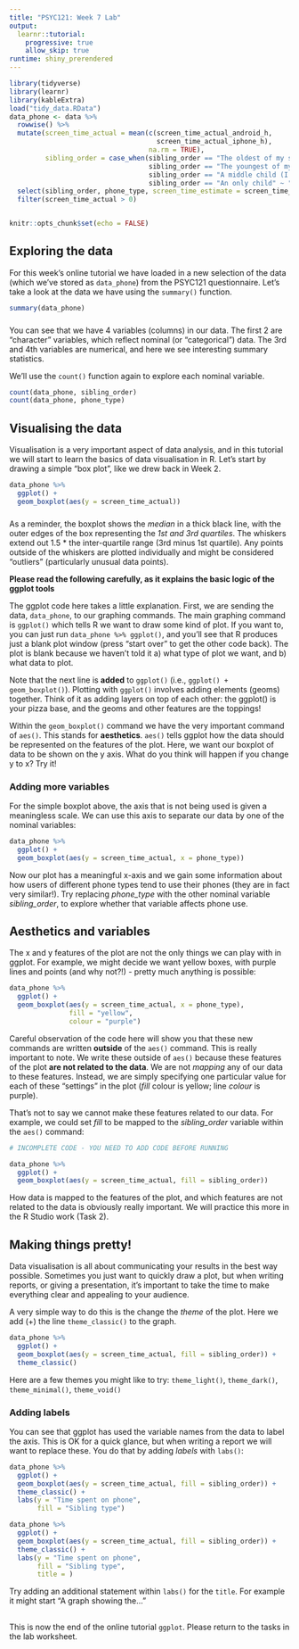 ```yaml
---
title: "PSYC121: Week 7 Lab"
output: 
  learnr::tutorial:
    progressive: true
    allow_skip: true
runtime: shiny_prerendered
---
```


```r
library(tidyverse)
library(learnr)
library(kableExtra)
load("tidy_data.RData")
data_phone <- data %>% 
  rowwise() %>% 
  mutate(screen_time_actual = mean(c(screen_time_actual_android_h,
                                     screen_time_actual_iphone_h),
                                   na.rm = TRUE),
         sibling_order = case_when(sibling_order == "The oldest of my siblings" ~ "oldest",
                                   sibling_order == "The youngest of my siblings" ~ "youngest",
                                   sibling_order == "A middle child (I had older and younger siblings)" ~ "middle",
                                   sibling_order == "An only child" ~ "only child")) %>% 
  select(sibling_order, phone_type, screen_time_estimate = screen_time_estimate_h, screen_time_actual) %>% 
  filter(screen_time_actual > 0)


knitr::opts_chunk$set(echo = FALSE)
```

## Exploring the data

For this week's online tutorial we have loaded in a new selection of the data (which we've stored as `data_phone`) from the PSYC121 questionnaire. Let's take a look at the data we have using the `summary()` function. 

```r

summary(data_phone)

```

###

You can see that we have 4 variables (columns) in our data. The first 2 are "character" variables, which reflect nominal (or "categorical") data. The 3rd and 4th variables are numerical, and here we see interesting summary statistics. 

We'll use the `count()` function again to explore each nominal variable.

```r
count(data_phone, sibling_order)
count(data_phone, phone_type)
```

## Visualising the data

Visualisation is a very important aspect of data analysis, and in this tutorial we will start to learn the basics of data visualisation in R. Let's start by drawing a simple "box plot", like we drew back in Week 2. 

```r

data_phone %>% 
  ggplot() +
  geom_boxplot(aes(y = screen_time_actual))

```
###

As a reminder, the boxplot shows the *median* in a thick black line, with the outer edges of the box representing the *1st and 3rd quartiles*. The whiskers extend out 1.5 * the inter-quartile range (3rd minus 1st quartile). Any points outside of the whiskers are plotted individually and might be considered "outliers" (particularly unusual data points).

**Please read the following carefully, as it explains the basic logic of the ggplot tools**

The ggplot code here takes a little explanation. First, we are sending the data, `data_phone`, to our graphing commands. The main graphing command is `ggplot()` which tells R we want to draw some kind of plot. If you want to, you can just run `data_phone %>% ggplot()`, and you'll see that R produces just a blank plot window (press "start over" to get the other code back). The plot is blank because we haven't told it a) what type of plot we want, and b) what data to plot.

Note that the next line is **added** to `ggplot()` (i.e., `ggplot() + geom_boxplot()`). Plotting with `ggplot()` involves adding elements (geoms) together. Think of it as adding layers on top of each other: the ggplot() is your pizza base, and the geoms and other features are the toppings! 

Within the `geom_boxplot()` command we have the very important command of `aes()`. This stands for **aesthetics**. `aes()` tells ggplot how the data should be represented on the features of the plot. Here, we want our boxplot of data to be shown on the y axis. What do you think will happen if you change y to x? Try it!

### Adding more variables 

For the simple boxplot above, the axis that is not being used is given a meaningless scale. We can use this axis to separate our data by one of the nominal variables:

```r

data_phone %>% 
  ggplot() +
  geom_boxplot(aes(y = screen_time_actual, x = phone_type))

```

Now our plot has a meaningful x-axis and we gain some information about how users of different phone types tend to use their phones (they are in fact very similar!). Try replacing  *phone_type* with the other nominal variable *sibling_order*, to explore whether that variable affects phone use.

## Aesthetics and variables

The x and y features of the plot are not the only things we can play with in ggplot. For example, we might decide we want yellow boxes, with purple lines and points (and why not?!) - pretty much anything is possible:

```r

data_phone %>% 
  ggplot() +
  geom_boxplot(aes(y = screen_time_actual, x = phone_type),
               fill = "yellow",
               colour = "purple")

```

Careful observation of the code here will show you that these new commands are written **outside** of the `aes()` command. This is really important to note. We write these outside of `aes()` because these features of the plot **are not related to the data**. We are not *mapping* any of our data to these features. Instead, we are simply specifying one particular value for each of these "settings" in the plot (*fill* colour is yellow; line *colour* is purple).

That's not to say we cannot make these features related to our data. For example, we could set *fill* to be mapped to the *sibling_order* variable within the `aes()` command:

```r
# INCOMPLETE CODE - YOU NEED TO ADD CODE BEFORE RUNNING

data_phone %>% 
  ggplot() +
  geom_boxplot(aes(y = screen_time_actual, fill = sibling_order))

```

How data is mapped to the features of the plot, and which features are not related to the data is obviously really important. We will practice this more in the R Studio work (Task 2).

## Making things pretty!

Data visualisation is all about communicating your results in the best way possible. Sometimes you just want to quickly draw a plot, but when writing reports, or giving a presentation, it's important to take the time to make everything clear and appealing to your audience.

A very simple way to do this is the change the *theme* of the plot. Here we add (+) the line `theme_classic()` to the graph. 

```r

data_phone %>% 
  ggplot() +
  geom_boxplot(aes(y = screen_time_actual, fill = sibling_order)) +
  theme_classic()

```

Here are a few themes you might like to try: `theme_light()`, `theme_dark()`, `theme_minimal()`, `theme_void()`

### Adding labels

You can see that ggplot has used the variable names from the data to label the axis. This is OK for a quick glance, but when writing a report we will want to replace these. You do that by adding *labels* with `labs()`:

```r

data_phone %>% 
  ggplot() +
  geom_boxplot(aes(y = screen_time_actual, fill = sibling_order)) +
  theme_classic() +
  labs(y = "Time spent on phone",
       fill = "Sibling type")

```

```r

data_phone %>% 
  ggplot() +
  geom_boxplot(aes(y = screen_time_actual, fill = sibling_order)) +
  theme_classic() +
  labs(y = "Time spent on phone",
       fill = "Sibling type",
       title = )

```

Try adding an additional statement within `labs()` for the `title`. For example it might start "A graph showing the..."

##

This is now the end of the online tutorial `ggplot`. Please return to the tasks in the lab worksheet.




